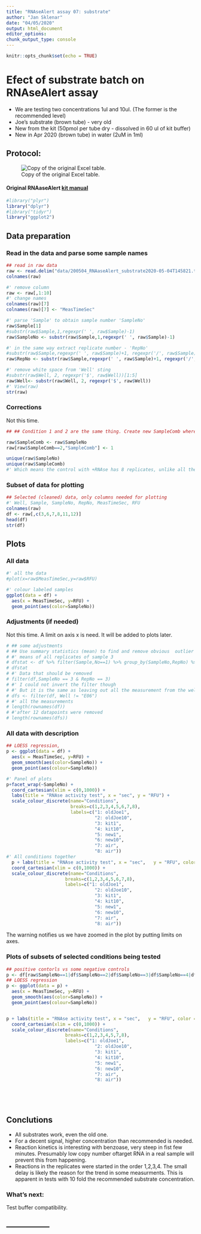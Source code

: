 ```yaml
---
title: "RNAseAlert assay 07: substrate"
author: "Jan Sklenar"
date: "04/05/2020"
output: html_document
editor_options: 
chunk_output_type: console
---
```


```r
knitr::opts_chunk$set(echo = TRUE)
```
# Efect of substrate batch on RNAseAlert assay 
- We are testing two concentrations 1ul and 10ul. (The former is the recommended level)
- Joe's substrate (brown tube) - very old
- New from the kit (50pmol per tube dry - dissolved in 60 ul of kit  buffer)
- New in Apr 2020 (brown tube) in water (2uM in 1ml)

## Protocol:
![Copy of the original Excel table.](data/protocol7.svg)

#### Original RNAaseAlert [kit manual](https://www.thermofisher.com/document-connect/document-connect.html?url=https%3A%2F%2Fassets.thermofisher.com%2FTFS-Assets%2FLSG%2Fmanuals%2Ffm_1964.pdf&title=Uk5hc2VBbGVydCZ0cmFkZTsgTGFiIFRlc3QgS2l0IEluc3RydWN0aW9uIE1hbnVhbA==)


```r
#library("plyr")
library("dplyr")
#library("tidyr")
library("ggplot2")
```

## Data preparation
### Read in the data and parse some sample names 
```r
## read in raw data
raw <- read.delim("data/200504_RNAaseAlert_substrate2020-05-04T145821.txt",stringsAsFactors = FALSE)
colnames(raw)

#' remove column
raw <- raw[,1:10]
#' change names
colnames(raw)[7]
colnames(raw)[7] <- "MeasTimeSec"

#' parse 'Sample' to obtain sample number 'SampleNo'
raw$Sample[1]
#substr(raw$Sample,1,regexpr(' ', raw$Sample)-1) 
raw$SampleNo <- substr(raw$Sample,1,regexpr(' ', raw$Sample)-1)

#' in the same way extract replicate number - 'RepNo'
#substr(raw$Sample,regexpr(' ', raw$Sample)+1, regexpr('/', raw$Sample)-1)
raw$RepNo <- substr(raw$Sample,regexpr(' ', raw$Sample)+1, regexpr('/', raw$Sample)-1)

#' remove white space from 'Well' sting
#substr(raw$Well, 2, regexpr('$', raw$Well))[1:5]
raw$Well<- substr(raw$Well, 2, regexpr('$', raw$Well))
#' View(raw) 
str(raw)
```

### Corrections
Not this time.

```r
## ## Condition 1 and 2 are the same thing. Create new SampleComb where 2 is replace with 1

raw$SampleComb <- raw$SampleNo 
raw[raw$SampleComb==2,"SampleComb"] <- 1

unique(raw$SampleNo)
unique(raw$SampleComb)
#' Which means the control with +RNAse has 8 replicates, unlike all the other conditions that has only 4. 
```



### Subset of data for plotting
```r
## Selected (cleaned) data, only columns needed for plotting
#' Well, Sample, SampleNo, RepNo, MeasTimeSec, RFU
colnames(raw)
df <- raw[,c(3,6,7,8,11,12)] 
head(df) 
str(df)
```
## Plots
### All data
```r
#' all the data
#plot(x=raw$MeasTimeSec,y=raw$RFU)

#' colour labeled samples
ggplot(data = df) +
  aes(x = MeasTimeSec, y=RFU) +
  geom_point(aes(color=SampleNo))
```

### Adjustments (if needed)
Not this time. A limit on axis x is need. It will be added to plots later.

```r
# ## some adjustments
# ## Use summary statistics (mean) to find and remove obvious  outlier in  sample 3
# #' means of all replicates of sample 3 
# dfstat <- df %>% filter(Sample,No==1) %>% group_by(SampleNo,RepNo) %>% summarise(mean=mean(RFU))
# dfstat
# #' Data that should be removed
# filter(df,SampleNo == 3 & RepNo == 3)
# #' I could not invert the filter though
# #' But it is the same as leaving out all the measurement from the well E01
# dfs <- filter(df, Well != "E06")
# #' all the measurements
# length(rownames(df))
# #'after 12 datapoints were removed
# length(rownames(dfs))
```

### All data with description

```r
## LOESS regression,
p <- ggplot(data = df) + 
  aes(x = MeasTimeSec, y=RFU) +
  geom_smooth(aes(color=SampleNo)) +
  geom_point(aes(colour=SampleNo))

#' Panel of plots
p+facet_wrap(~SampleNo) +
  coord_cartesian(xlim = c(0,1000)) +
  labs(title = "RNAse activity test", x = "sec", y = "RFU") +
  scale_colour_discrete(name="Conditions",
                        breaks=c(1,2,3,4,5,6,7,8),
                        labels=c("1: oldJoe1",
                                 "2: oldJoe10",
                                 "3: kit1",
                                 "4: kit10",
                                 "5: new1",
                                 "6: new10",
                                 "7: air",
                                 "8: air"))
#' All conditions together
  p + labs(title = "RNAse activity test", x = "sec",   y = "RFU", color = "Legend Title\n") +
  coord_cartesian(xlim = c(0,1000)) +
  scale_colour_discrete(name="Conditions",
                      breaks=c(1,2,3,4,5,6,7,8),
                      labels=c("1: oldJoe1",
                                 "2: oldJoe10",
                                 "3: kit1",
                                 "4: kit10",
                                 "5: new1",
                                 "6: new10",
                                 "7: air",
                                 "8: air"))


```

The warning notifies us we have zoomed in the plot by putting limits on axes.

### Plots of subsets of selected conditions being tested

```r

## positive contorls vs some negative controls
p <- df[raw$SampleNo==1|df$SampleNo==2|df$SampleNo==3|df$SampleNo==4|df$SampleNo==5|df$SampleNo==6|df$SampleNo==7|df$SampleNo==7,]
## LOESS regression
p <- ggplot(data = p) +
  aes(x = MeasTimeSec, y=RFU) +
  geom_smooth(aes(color=SampleNo)) +
  geom_point(aes(colour=SampleNo))


p + labs(title = "RNAse activity test", x = "sec",   y = "RFU", color = "Legend Title\n") +
  coord_cartesian(xlim = c(0,1000)) +
  scale_colour_discrete(name="Conditions",
                      breaks=c(1,2,3,4,5,7,8),
                      labels=c("1: oldJoe1",
                                 "2: oldJoe10",
                                 "3: kit1",
                                 "4: kit10",
                                 "5: new1",
                                 "6: new10",
                                 "7: air",
                                 "8: air"))


  
    
```

## Conclutions
- All substrates work, even the old one.
- For a decent signal, higher concentration than recommended is needed.
- Reaction kinetics is interesting with benzoase, very steep in fist few minutes. Presumably low copy number oftarget RNA in a real sample will prevent this from happening. 
- Reactions in the replicates were started in the order 1,2,3,4. The small delay is likely the reason for the trend in some measurments. This is apparent in tests with 10 fold the recommended substrate concentration. 

### What's next:
Test buffer compatibility. 



-----------------  
-----------------



